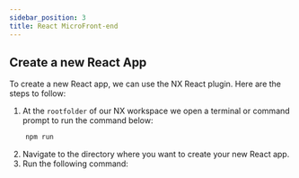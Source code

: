 ```yaml
---
sidebar_position: 3
title: React MicroFront-end
---
```


## Create a new React App

To create a new React app, we can use the NX React plugin. Here are the steps to follow:


1. At the `rootfolder` of our NX workspace we open a terminal or command prompt to run the command below:
```bash
    npm run 
```

2. Navigate to the directory where you want to create your new React app.
3. Run the following command:

   

